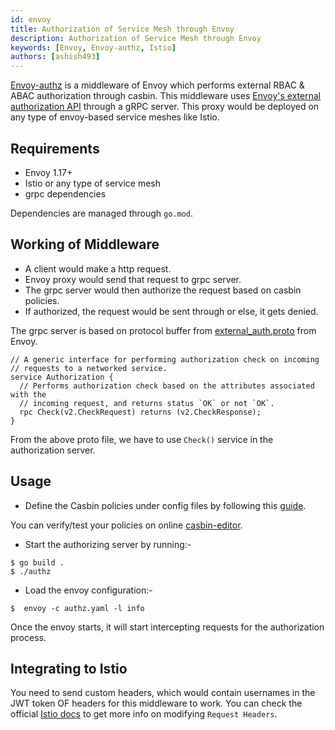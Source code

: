 ```yaml
---
id: envoy
title: Authorization of Service Mesh through Envoy
description: Authorization of Service Mesh through Envoy
keywords: [Envoy, Envoy-authz, Istio]
authors: [ashish493]
---
```




[Envoy-authz](https://github.com/casbin/envoy-authz) is a middleware of Envoy which performs external RBAC & ABAC authorization through casbin. This middleware uses [Envoy's external authorization API](https://www.envoyproxy.io/docs/envoy/latest/intro/arch_overview/security/ext_authz_filter.html) through a gRPC server. This proxy would be deployed on any type of envoy-based service meshes like Istio.

## Requirements

- Envoy 1.17+ 
- Istio or any type of service mesh
- grpc dependencies

Dependencies are managed through `go.mod`.

## Working of Middleware

- A client would make a http request.
- Envoy proxy would send that request to grpc server.
- The grpc server would then authorize the request based on casbin policies.
- If authorized, the request would be sent through or else, it gets denied.

The grpc server is based on protocol buffer from [external_auth.proto](https://github.com/envoyproxy/envoy/blob/master/api/envoy/service/auth/v2alpha/external_auth.proto) from Envoy.

```
// A generic interface for performing authorization check on incoming
// requests to a networked service.
service Authorization {
  // Performs authorization check based on the attributes associated with the
  // incoming request, and returns status `OK` or not `OK`.
  rpc Check(v2.CheckRequest) returns (v2.CheckResponse);
}
```
From the above proto file, we have to use `Check()` service in the authorization server.

## Usage
- Define the Casbin policies under config files by following this [guide](/docs/how-it-works).

You can verify/test your policies on online [casbin-editor](/editor).

- Start the authorizing server by running:-
```
$ go build .
$ ./authz 
```
- Load the envoy configuration:-
```
$  envoy -c authz.yaml -l info
```
Once the envoy starts, it will start intercepting requests for the authorization process.

## Integrating to Istio
You need to send custom headers, which would contain usernames in the JWT token OF headers for this middleware to work. You can check the official [Istio docs](https://istio.io/v1.4/docs/tasks/policy-enforcement/control-headers/) to get more info on modifying `Request Headers`.